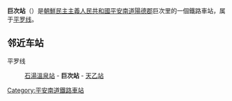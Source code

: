 {{unreferenced|time=2015-01-27T14:32:13+00:00}}
{{朝鮮半島車站資訊
|公司色 = blue
|文字色 = 
|站名 = 巨次站
|圖片 = 
|pxl = 
|圖片說明 =
|前一站 = [[石湯溫泉站|石湯溫泉]]
|前一站距離 = 8.5
|後一站距離 = 6.0
|後一站 = [[天乙站|天乙]]
|所屬路線 = [[平罗线|平罗线]]
|距離 = 164.9
|起點站 = [[平壤站|平壤]]
|諺文 = 거차역
|朝鮮漢字 = 巨次驛
|文觀部式 = Geocha-yeok
|馬-賴式 = Kŏch'a-yŏk
|副站名 = 
|車站編號 = 
|停站路線數 = 
|所屬公司 = [[朝鮮民主主義人民共和國鐵道省|朝鮮民主主義人民共和國鐵道省]]
|所在地 =[[平安南道|平安南道]][[陽德郡|陽德郡]]巨次里
|車站構造 = 地面车站
|月台配置 = 
|啟用年月日 =
|廢站年月日 = 
|上下車人次 = 
|統計年度 = 
|轉車 = 
|備註 = 
|全寬備註 = 
}}

'''巨次站'''（{{kor|諺=거차역|漢=巨次驛|羅=Kŏch'a yŏk|f=y}}）是[[朝鮮民主主義人民共和國|朝鮮民主主義人民共和國]][[平安南道|平安南道]][[陽德郡|陽德郡]]巨次里的一個鐵路車站，属于[[平罗线|平罗线]]。

==邻近车站==
平罗线
:[[石湯溫泉站|石湯溫泉站]] - '''巨次站''' - [[天乙站|天乙站]]

{{朝鲜铁路小作品}}

{{平罗线}}

[[Category:平安南道鐵路車站|Category:平安南道鐵路車站]]